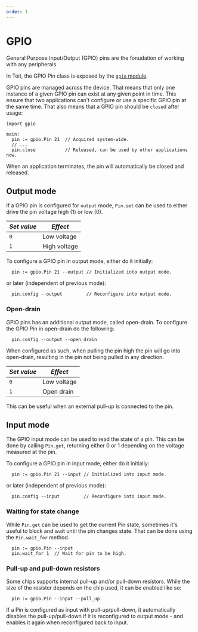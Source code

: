 ```yaml
---
order: 1
---
```


# GPIO

General Purpose Input/Output (GPIO) pins are the fonudation of working with any peripherals.

In Toit, the GPIO Pin class is exposed by the [`gpio` module](https://libs.toit.io/gpio/library-summary).

GPIO pins are managed across the device. That means that only one instance of a given GPIO pin can
exist at any given point in time. This ensure that two applications can't configure or use a
specific GPIO pin at the same time. That also means that a GPIO pin should be `close`d after usage:

```
import gpio

main:
  pin := gpio.Pin 21  // Acquired system-wide.
  // ...
  pin.close           // Released, can be used by other applications now.
```

<Note type="info">

When an application terminates, the pin will automatically be closed and released.

</Note>

## Output mode

If a GPIO pin is configured for `output` mode, `Pin.set` can be used to either drive the pin voltage high (1) or low (0).



  *Set value* | *Effect*
  --- | ---
  `0` | Low voltage
  `1` | High voltage

To configure a GPIO pin in output mode, either do it initially:
```
  pin := gpio.Pin 21 --output // Initialized into output mode.
```
or later (independent of previous mode):
```
  pin.config --output         // Reconfigure into output mode.
```

### Open-drain

GPIO pins has an additional output mode, called open-drain. To configure the GPIO Pin in open-drain do the following:

```
  pin.config --output --open_drain
```

When configured as such, when pulling the pin high the pin will go into open-drain, resulting in the pin not being pulled in any direction.


  *Set value* | *Effect*
  --- | ---
  `0` | Low voltage
  `1` | Open drain

This can be useful when an external pull-up is connected to the pin.

## Input mode

The GPIO input mode can be used to read the state of a pin. This can be done by calling `Pin.get`, returning either 0 or 1 depending on the voltage measured at the pin.

To configure a GPIO pin in input mode, either do it initially:
```
  pin := gpio.Pin 21 --input // Initialized into input mode.
```
or later (independent of previous mode):
```
  pin.config --input         // Reconfigure into input mode.
```

### Waiting for state change

While `Pin.get` can be used to get the current Pin state, sometimes it's useful to block and wait until the pin changes state.
That can be done using the `Pin.wait_for` method.

```
  pin := gpio.Pin --input
  pin.wait_for 1  // Wait for pin to be high.
```

### Pull-up and pull-down resistors

Some chips supports internal pull-up and/or pull-down resistors. While the size of the resister depends on the chip
used, it can be enabled like so:

```
  pin := gpio.Pin --input --pull_up
```

<Note type="info">

If a Pin is configured as input with pull-up/pull-down, it automatically disables the pull-up/pull-down if it is reconfigured to output mode - and enables it again when reconfigured back to input.

</Note>
